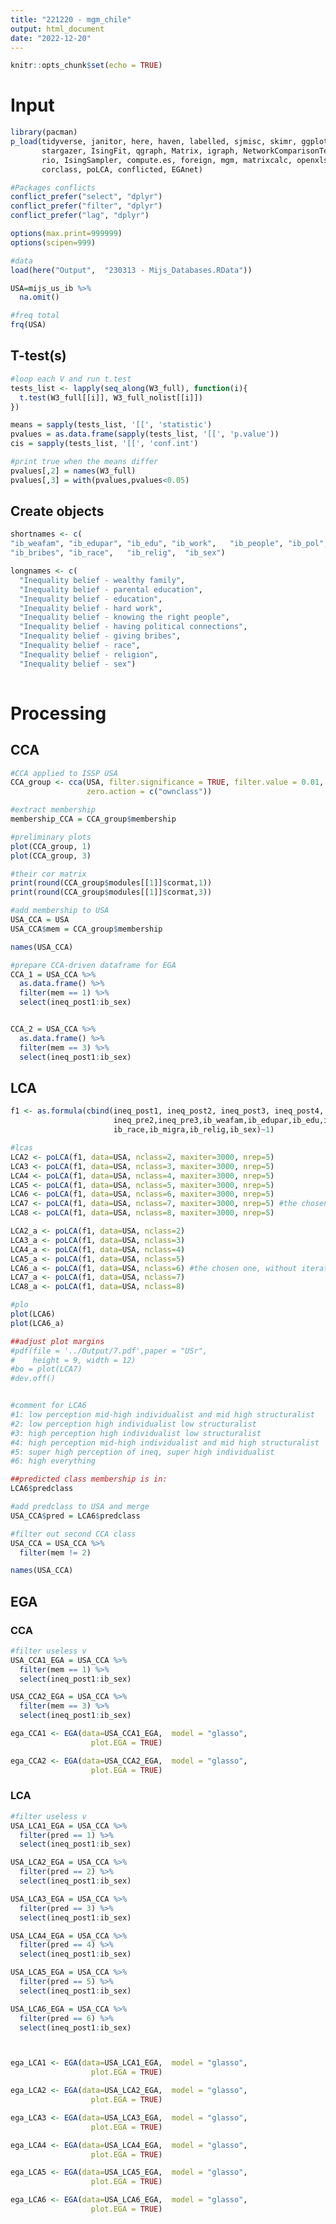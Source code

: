 ```yaml
---
title: "221220 - mgm_chile"
output: html_document
date: "2022-12-20"
---
```


```r
knitr::opts_chunk$set(echo = TRUE)
```


# Input

```r
library(pacman)
p_load(tidyverse, janitor, here, haven, labelled, sjmisc, skimr, ggplot2, jtools,
       stargazer, IsingFit, qgraph, Matrix, igraph, NetworkComparisonTest, bootnet,
       rio, IsingSampler, compute.es, foreign, mgm, matrixcalc, openxlsx, RColorBrewer,
       corclass, poLCA, conflicted, EGAnet)
```

```r
#Packages conflicts
conflict_prefer("select", "dplyr")
conflict_prefer("filter", "dplyr")
conflict_prefer("lag", "dplyr")

options(max.print=999999)
options(scipen=999)
```


```r
#data
load(here("Output",  "230313 - Mijs_Databases.RData"))

USA=mijs_us_ib %>% 
  na.omit()

#freq total
frq(USA)
```

## T-test(s)

```r
#loop each V and run t.test
tests_list <- lapply(seq_along(W3_full), function(i){
  t.test(W3_full[[i]], W3_full_nolist[[i]])
})

means = sapply(tests_list, '[[', 'statistic')
pvalues = as.data.frame(sapply(tests_list, '[[', 'p.value')) 
cis = sapply(tests_list, '[[', 'conf.int')

#print true when the means differ
pvalues[,2] = names(W3_full)
pvalues[,3] = with(pvalues,pvalues<0.05)
```


## Create objects

```r
shortnames <- c(
"ib_weafam", "ib_edupar", "ib_edu", "ib_work",   "ib_people", "ib_pol",   
"ib_bribes", "ib_race",   "ib_relig",  "ib_sex")

longnames <- c(
  "Inequality belief - wealthy family",
  "Inequality belief - parental education",
  "Inequality belief - education",
  "Inequality belief - hard work",
  "Inequality belief - knowing the right people",
  "Inequality belief - having political connections",
  "Inequality belief - giving bribes",
  "Inequality belief - race",
  "Inequality belief - religion",
  "Inequality belief - sex")
  
```

# Processing

## CCA

```r
#CCA applied to ISSP USA
CCA_group <- cca(USA, filter.significance = TRUE, filter.value = 0.01, 
                 zero.action = c("ownclass"))  

#extract membership
membership_CCA = CCA_group$membership

#preliminary plots
plot(CCA_group, 1)
plot(CCA_group, 3)

#their cor matrix
print(round(CCA_group$modules[[1]]$cormat,1))
print(round(CCA_group$modules[[1]]$cormat,3))
```

```r
#add membership to USA
USA_CCA = USA
USA_CCA$mem = CCA_group$membership

names(USA_CCA)
```

```r
#prepare CCA-driven dataframe for EGA
CCA_1 = USA_CCA %>% 
  as.data.frame() %>% 
  filter(mem == 1) %>%
  select(ineq_post1:ib_sex)


CCA_2 = USA_CCA %>% 
  as.data.frame() %>% 
  filter(mem == 3) %>%
  select(ineq_post1:ib_sex)

```


## LCA

```r
f1 <- as.formula(cbind(ineq_post1, ineq_post2, ineq_post3, ineq_post4, ineq_pre1,
                       ineq_pre2,ineq_pre3,ib_weafam,ib_edupar,ib_edu,ib_work,ib_people,
                       ib_race,ib_migra,ib_relig,ib_sex)~1)

#lcas
LCA2 <- poLCA(f1, data=USA, nclass=2, maxiter=3000, nrep=5)
LCA3 <- poLCA(f1, data=USA, nclass=3, maxiter=3000, nrep=5)
LCA4 <- poLCA(f1, data=USA, nclass=4, maxiter=3000, nrep=5)
LCA5 <- poLCA(f1, data=USA, nclass=5, maxiter=3000, nrep=5)
LCA6 <- poLCA(f1, data=USA, nclass=6, maxiter=3000, nrep=5)
LCA7 <- poLCA(f1, data=USA, nclass=7, maxiter=3000, nrep=5) #the chosen one
LCA8 <- poLCA(f1, data=USA, nclass=8, maxiter=3000, nrep=5)

LCA2_a <- poLCA(f1, data=USA, nclass=2)
LCA3_a <- poLCA(f1, data=USA, nclass=3)
LCA4_a <- poLCA(f1, data=USA, nclass=4)
LCA5_a <- poLCA(f1, data=USA, nclass=5)
LCA6_a <- poLCA(f1, data=USA, nclass=6) #the chosen one, without iteration
LCA7_a <- poLCA(f1, data=USA, nclass=7)
LCA8_a <- poLCA(f1, data=USA, nclass=8)

#plo
plot(LCA6)
plot(LCA6_a)

##adjust plot margins
#pdf(file = '../Output/7.pdf',paper = "USr",
#    height = 9, width = 12)
#bo = plot(LCA7)
#dev.off()


#comment for LCA6
#1: low perception mid-high individualist and mid high structuralist
#2: low perception high individualist low structuralist
#3: high perception high individualist low structuralist
#4: high perception mid-high individualist and mid high structuralist
#5: super high perception of ineq, super high individualist
#6: high everything

##predicted class membership is in:
LCA6$predclass

```

```r
#add predclass to USA and merge
USA_CCA$pred = LCA6$predclass

#filter out second CCA class
USA_CCA = USA_CCA %>% 
  filter(mem != 2)

names(USA_CCA)
```


## EGA

### CCA

```r
#filter useless v
USA_CCA1_EGA = USA_CCA %>% 
  filter(mem == 1) %>%
  select(ineq_post1:ib_sex)

USA_CCA2_EGA = USA_CCA %>% 
  filter(mem == 3) %>%
  select(ineq_post1:ib_sex)

ega_CCA1 <- EGA(data=USA_CCA1_EGA,  model = "glasso", 
                  plot.EGA = TRUE) 

ega_CCA2 <- EGA(data=USA_CCA2_EGA,  model = "glasso", 
                  plot.EGA = TRUE) 
```

### LCA

```r
#filter useless v
USA_LCA1_EGA = USA_CCA %>% 
  filter(pred == 1) %>%
  select(ineq_post1:ib_sex)

USA_LCA2_EGA = USA_CCA %>% 
  filter(pred == 2) %>%
  select(ineq_post1:ib_sex)

USA_LCA3_EGA = USA_CCA %>% 
  filter(pred == 3) %>%
  select(ineq_post1:ib_sex)

USA_LCA4_EGA = USA_CCA %>% 
  filter(pred == 4) %>%
  select(ineq_post1:ib_sex)

USA_LCA5_EGA = USA_CCA %>% 
  filter(pred == 5) %>%
  select(ineq_post1:ib_sex)

USA_LCA6_EGA = USA_CCA %>% 
  filter(pred == 6) %>%
  select(ineq_post1:ib_sex)



ega_LCA1 <- EGA(data=USA_LCA1_EGA,  model = "glasso", 
                  plot.EGA = TRUE) 

ega_LCA2 <- EGA(data=USA_LCA2_EGA,  model = "glasso", 
                  plot.EGA = TRUE) 

ega_LCA3 <- EGA(data=USA_LCA3_EGA,  model = "glasso", 
                  plot.EGA = TRUE) 

ega_LCA4 <- EGA(data=USA_LCA4_EGA,  model = "glasso", 
                  plot.EGA = TRUE) 

ega_LCA5 <- EGA(data=USA_LCA5_EGA,  model = "glasso", 
                  plot.EGA = TRUE) 

ega_LCA6 <- EGA(data=USA_LCA6_EGA,  model = "glasso", 
                  plot.EGA = TRUE) 

```

